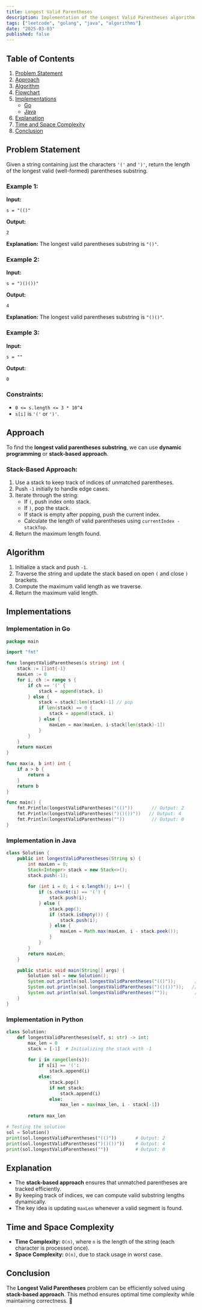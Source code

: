 ```yaml
---
title: Longest Valid Parentheses
description: Implementation of the Longest Valid Parentheses algorithm with Go and Java.
tags: ["leetcode", "golang", "java", "algorithms"]
date: "2025-03-03"
published: false
---
```


## Table of Contents

1. [Problem Statement](#problem-statement)
2. [Approach](#approach)
3. [Algorithm](#algorithm)
4. [Flowchart](#flowchart)
5. [Implementations](#implementations)
   - [Go](#implementation-in-go)
   - [Java](#implementation-in-java)
6. [Explanation](#explanation)
7. [Time and Space Complexity](#time-and-space-complexity)
8. [Conclusion](#conclusion)

## Problem Statement

Given a string containing just the characters `'('` and `')'`, return the length of the longest valid (well-formed) parentheses substring.

### Example 1:

**Input:**
```
s = "(()"
```
**Output:**
```
2
```
**Explanation:** The longest valid parentheses substring is `"()"`.

### Example 2:

**Input:**
```
s = ")()())"
```
**Output:**
```
4
```
**Explanation:** The longest valid parentheses substring is `"()()"`.

### Example 3:

**Input:**
```
s = ""
```
**Output:**
```
0
```

### Constraints:

- `0 <= s.length <= 3 * 10^4`
- `s[i]` is `'('` or `')'`.

## Approach

To find the **longest valid parentheses substring**, we can use **dynamic programming** or **stack-based approach**.

### Stack-Based Approach:
1. Use a stack to keep track of indices of unmatched parentheses.
2. Push `-1` initially to handle edge cases.
3. Iterate through the string:
   - If `(`, push index onto stack.
   - If `)`, pop the stack.
   - If stack is empty after popping, push the current index.
   - Calculate the length of valid parentheses using `currentIndex - stackTop`.
4. Return the maximum length found.

## Algorithm

1. Initialize a stack and push `-1`.
2. Traverse the string and update the stack based on open `(` and close `)` brackets.
3. Compute the maximum valid length as we traverse.
4. Return the maximum valid length.

## Implementations

### Implementation in Go

```go
package main

import "fmt"

func longestValidParentheses(s string) int {
    stack := []int{-1}
    maxLen := 0
    for i, ch := range s {
        if ch == '(' {
            stack = append(stack, i)
        } else {
            stack = stack[:len(stack)-1] // pop
            if len(stack) == 0 {
                stack = append(stack, i)
            } else {
                maxLen = max(maxLen, i-stack[len(stack)-1])
            }
        }
    }
    return maxLen
}

func max(a, b int) int {
    if a > b {
        return a
    }
    return b
}

func main() {
    fmt.Println(longestValidParentheses("(()"))       // Output: 2
    fmt.Println(longestValidParentheses(")()())"))   // Output: 4
    fmt.Println(longestValidParentheses(""))          // Output: 0
}
```

### Implementation in Java

```java
class Solution {
    public int longestValidParentheses(String s) {
        int maxLen = 0;
        Stack<Integer> stack = new Stack<>();
        stack.push(-1);
        
        for (int i = 0; i < s.length(); i++) {
            if (s.charAt(i) == '(') {
                stack.push(i);
            } else {
                stack.pop();
                if (stack.isEmpty()) {
                    stack.push(i);
                } else {
                    maxLen = Math.max(maxLen, i - stack.peek());
                }
            }
        }
        return maxLen;
    }

    public static void main(String[] args) {
        Solution sol = new Solution();
        System.out.println(sol.longestValidParentheses("(()"));       // Output: 2
        System.out.println(sol.longestValidParentheses(")()())"));   // Output: 4
        System.out.println(sol.longestValidParentheses(""));          // Output: 0
    }
}
```

### Implementation in Python

```python
class Solution:
    def longestValidParentheses(self, s: str) -> int:
        max_len = 0
        stack = [-1]  # Initializing the stack with -1
        
        for i in range(len(s)):
            if s[i] == '(':
                stack.append(i)
            else:
                stack.pop()
                if not stack:
                    stack.append(i)
                else:
                    max_len = max(max_len, i - stack[-1])
        
        return max_len

# Testing the solution
sol = Solution()
print(sol.longestValidParentheses("(()"))       # Output: 2
print(sol.longestValidParentheses(")()())"))    # Output: 4
print(sol.longestValidParentheses(""))          # Output: 0

```


## Explanation

- The **stack-based approach** ensures that unmatched parentheses are tracked efficiently.
- By keeping track of indices, we can compute valid substring lengths dynamically.
- The key idea is updating `maxLen` whenever a valid segment is found.

## Time and Space Complexity

- **Time Complexity:** `O(n)`, where `n` is the length of the string (each character is processed once).
- **Space Complexity:** `O(n)`, due to stack usage in worst case.

## Conclusion

The **Longest Valid Parentheses** problem can be efficiently solved using **stack-based approach**. This method ensures optimal time complexity while maintaining correctness. 🚀

